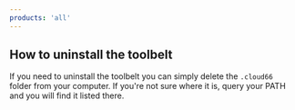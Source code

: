 ```yaml
---
products: 'all'
---
```


## How to uninstall the toolbelt

If you need to uninstall the toolbelt you can simply delete the `.cloud66` folder from your computer. If you're not sure where it is, query your PATH and you will find it listed there.
